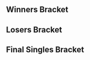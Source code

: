 {{tabs static
|name1=Overview
|link1=Last Stock SD 50
|name2=Singles Bracket
|link2=Last Stock SD 50/Singles Bracket
|This=2
}}<!-- Generated with http://tournament-nub.rhcloud.com/toliquipedia name=sdmelee-LSSD50singles -->
==Winners Bracket==
{{32DEWBracketA
|tourneylink=
|tourneyname=
|r1m1p1=RockLeeland |r1m1p1flag=us |r1m1p1score=W |r1m1win=1
|r1m1p2=Bye |r1m1p2flag= |r1m1p2score=-

|r1m2p1=Signia |r1m2p1flag=us |r1m2p1score=2 |r1m2win=1
|r1m2p2=Dark Lamp |r1m2p2flag=us |r1m2p2score=0

|r1m3p1=FF3 |r1m3p1flag=us |r1m3p1score=2 |r1m3win=1
|r1m3p2=Stigma |r1m3p2flag=us |r1m3p2score=0

|r1m4p1=JJR |r1m4p1flag=us |r1m4p1score=2 |r1m4win=1
|r1m4p2=Memelord Supreme |r1m4p2flag=us |r1m4p2score=0

|r1m5p1=TpFox |r1m5p1flag=us |r1m5p1score=W |r1m5win=1
|r1m5p2=Bye |r1m5p2flag= |r1m5p2score=-

|r1m6p1=TinoJoe |r1m6p1flag=us |r1m6p1score=2 |r1m6win=1
|r1m6p2=Surge |r1m6p2flag=us |r1m6p2score=0

|r1m7p1=Lock |r1m7p1flag=us |r1m7p1score=W |r1m7win=1
|r1m7p2=Bye |r1m7p2flag= |r1m7p2score=-

|r1m8p1=L33thal |r1m8p1flag=us |r1m8p1score=2 |r1m8win=1
|r1m8p2=DNGZ |r1m8p2flag=us |r1m8p2score=0

|r1m9p1=OkamiBW |r1m9p1flag=us |r1m9p1score=W |r1m9win=1
|r1m9p2=Bye |r1m9p2flag= |r1m9p2score=-

|r1m10p1=BlackPR |r1m10p1flag=us |r1m10p1score=2 |r1m10win=1
|r1m10p2=Mr. Green |r1m10p2flag=us |r1m10p2score=0

|r1m11p1=Zephyr |r1m11p1flag=us |r1m11p1score=2 |r1m11win=1
|r1m11p2=Dres |r1m11p2flag=us |r1m11p2score=0

|r1m12p1=Guluheend |r1m12p1flag=us |r1m12p1score=2 |r1m12win=1
|r1m12p2=Tats |r1m12p2flag=us |r1m12p2score=0

|r1m13p1=EastCoastJeff |r1m13p1flag=us |r1m13p1score=W |r1m13win=1
|r1m13p2=Bye |r1m13p2flag= |r1m13p2score=-

|r1m14p1=Kopaka |r1m14p1flag=us |r1m14p1score=2 |r1m14win=1
|r1m14p2=Goku |r1m14p2flag=us |r1m14p2score=0
|r1m14p1char1=marth |r1m14p2char1=falco |r1m14p1stock1=1 |r1m14p2stock1=0 |r1m14win1=1 |r1m14stage1=Battlefield
|r1m14p1char2=marth |r1m14p2char2=falco |r1m14p1stock2=1 |r1m14p2stock2=0 |r1m14win2=1 |r1m14stage2=Yoshi's Story
|r1m14details={{BracketMatchDetails|preview=|lrthread=|interview=|recap=|comment=|live=|vod=https://youtu.be/-rXcgJTRA7E}}

|r1m15p1=Trichael Man |r1m15p1flag=us |r1m15p1score=2 |r1m15win=1
|r1m15p2=Fancy Name |r1m15p2flag=us |r1m15p2score=0

|r1m16p1=Low Spa Cone Neigh |r1m16p1flag=us |r1m16p1score=2 |r1m16win=1
|r1m16p2=Chals |r1m16p2flag=us |r1m16p2score=0

|r2m1p1=RockLeeland |r2m1p1flag=us |r2m1p1score=2 |r2m1win=1
|r2m1p2=Signia |r2m1p2flag=us |r2m1p2score=0

|r2m2p1=FF3 |r2m2p1flag=us |r2m2p1score=0 |r2m2win=2
|r2m2p2=JJR |r2m2p2flag=us |r2m2p2score=2

|r2m3p1=TpFox |r2m3p1flag=us |r2m3p1score=2 |r2m3win=1
|r2m3p2=TinoJoe |r2m3p2flag=us |r2m3p2score=0
|r2m3p1char1=falco |r2m3p2char1=fox |r2m3p1stock1=2 |r2m3p2stock1=0 |r2m3win1=1 |r2m3stage1=Yoshi's Story
|r2m3p1char2=falco |r2m3p2char2=fox |r2m3p1stock2=1 |r2m3p2stock2=0 |r2m3win2=1 |r2m3stage2=Final Destination
|r2m3details={{BracketMatchDetails|preview=|lrthread=|interview=|recap=|comment=|live=|vod=https://youtu.be/QJn7V7QIuFQ}}

|r2m4p1=Lock |r2m4p1flag=us |r2m4p1score=2 |r2m4win=1
|r2m4p2=L33thal |r2m4p2flag=us |r2m4p2score=0

|r2m5p1=OkamiBW |r2m5p1flag=us |r2m5p1score=2 |r2m5win=1
|r2m5p2=BlackPR |r2m5p2flag=us |r2m5p2score=0

|r2m6p1=Zephyr |r2m6p1flag=us |r2m6p1score=0 |r2m6win=2
|r2m6p2=Guluheend |r2m6p2flag=us |r2m6p2score=2
|r2m6p1char1=fox |r2m6p2char1=samus |r2m6p1stock1=0 |r2m6p2stock1=1 |r2m6win1=2 |r2m6stage1=Battlefield
|r2m6p1char2=fox |r2m6p2char2=samus |r2m6p1stock2=0 |r2m6p2stock2=1 |r2m6win2=2 |r2m6stage2=Yoshi's Story
|r2m6details={{BracketMatchDetails|preview=|lrthread=|interview=|recap=|comment=|live=|vod=https://youtu.be/T25t503uNB0}}

|r2m7p1=EastCoastJeff |r2m7p1flag=us |r2m7p1score=2 |r2m7win=1
|r2m7p2=Kopaka |r2m7p2flag=us |r2m7p2score=0

|r2m8p1=Trichael Man |r2m8p1flag=us |r2m8p1score=2 |r2m8win=1
|r2m8p2=Low Spa Cone Neigh |r2m8p2flag=us |r2m8p2score=0

|r3m1p1=RockLeeland |r3m1p1flag=us |r3m1p1score=2 |r3m1win=1
|r3m1p2=JJR |r3m1p2flag=us |r3m1p2score=0
|r3m1p1char1=marth |r3m1p2char1=fox |r3m1p1stock1=2 |r3m1p2stock1=0 |r3m1win1=1 |r3m1stage1=Fountain of Dreams
|r3m1p1char2=marth |r3m1p2char2=fox |r3m1p1stock2=1 |r3m1p2stock2=0 |r3m1win2=1 |r3m1stage2=Battlefield
|r3m1details={{BracketMatchDetails|preview=|lrthread=|interview=|recap=|comment=|live=|vod=https://youtu.be/zODahNHn_LI}}

|r3m2p1=TpFox |r3m2p1flag=us |r3m2p1score=2 |r3m2win=1
|r3m2p2=Lock |r3m2p2flag=us |r3m2p2score=0
|r3m2p1char1=fox |r3m2p2char1=samus |r3m2p1stock1=1 |r3m2p2stock1=0 |r3m2win1=1 |r3m2stage1=Yoshi's Story
|r3m2p1char2=fox |r3m2p2char2=samus |r3m2p1stock2=1 |r3m2p2stock2=0 |r3m2win2=1 |r3m2stage2=Fountain of Dreams
|r3m2details={{BracketMatchDetails|preview=|lrthread=|interview=|recap=|comment=|live=|vod=https://youtu.be/dZwCrzPWbIM}}

|r3m3p1=OkamiBW |r3m3p1flag=us |r3m3p1score=2 |r3m3win=1
|r3m3p2=Guluheend |r3m3p2flag=us |r3m3p2score=1

|r3m4p1=EastCoastJeff |r3m4p1flag=us |r3m4p1score=2 |r3m4win=1
|r3m4p2=Trichael Man |r3m4p2flag=us |r3m4p2score=1
|r3m4p1char1=fox |r3m4p2char1=fox |r3m4p1stock1=0 |r3m4p2stock1=2 |r3m4win1=2 |r3m4stage1=Battlefield
|r3m4p1char2=fox |r3m4p2char2=fox |r3m4p1stock2=3 |r3m4p2stock2=0 |r3m4win2=1 |r3m4stage2=Pokémon Stadium
|r3m4p1char3=fox |r3m4p2char3=fox |r3m4p1stock3=1 |r3m4p2stock3=0 |r3m4win3=1 |r3m4stage3=Yoshi's Story
|r3m4details={{BracketMatchDetails|preview=|lrthread=|interview=|recap=|comment=|live=|vod=https://youtu.be/SFvnu-tFm-4}}

|r4m1p1=RockLeeland |r4m1p1flag=us |r4m1p1score=1 |r4m1win=2
|r4m1p2=TpFox |r4m1p2flag=us |r4m1p2score=3
|r4m1p1char1=marth |r4m1p2char1=fox |r4m1p1stock1=0 |r4m1p2stock1=1 |r4m1win1=2 |r4m1stage1=Fountain of Dreams
|r4m1p1char2=marth |r4m1p2char2=fox |r4m1p1stock2=0 |r4m1p2stock2=2 |r4m1win2=2 |r4m1stage2=Fountain of Dreams
|r4m1p1char3=marth |r4m1p2char3=fox |r4m1p1stock3=1 |r4m1p2stock3=0 |r4m1win3=1 |r4m1stage3=Final Destination
|r4m1p1char4=marth |r4m1p2char4=fox |r4m1p1stock4=0 |r4m1p2stock4=4 |r4m1win4=2 |r4m1stage4=Dream Land
|r4m1details={{BracketMatchDetails|preview=|lrthread=|interview=|recap=|comment=|live=|vod=https://youtu.be/RrnVa83Rf00}}

|r4m2p1=OkamiBW |r4m2p1flag=us |r4m2p1score=3 |r4m2win=1
|r4m2p2=EastCoastJeff |r4m2p2flag=us |r4m2p2score=2
|r4m2p1char1=sheik |r4m2p2char1=fox |r4m2p1stock1=1 |r4m2p2stock1=0 |r4m2win1=1 |r4m2stage1=Battlefield
|r4m2p1char2=sheik |r4m2p2char2=fox |r4m2p1stock2=0 |r4m2p2stock2=1 |r4m2win2=2 |r4m2stage2=Pokémon Stadium
|r4m2p1char3=sheik |r4m2p2char3=fox |r4m2p1stock3=1 |r4m2p2stock3=0 |r4m2win3=1 |r4m2stage3=Fountain of Dreams
|r4m2p1char4=sheik |r4m2p2char4=fox |r4m2p1stock4=0 |r4m2p2stock4=1 |r4m2win4=2 |r4m2stage4=Yoshi's Story
|r4m2p1char5=sheik |r4m2p2char5=fox |r4m2p1stock5=1 |r4m2p2stock5=0 |r4m2win5=1 |r4m2stage5=Dream Land
|r4m2details={{BracketMatchDetails|preview=|lrthread=|interview=|recap=|comment=|live=|vod=https://youtu.be/m2DqBrKKlpo}}
}}
==Losers Bracket==
{{32DELBracketA
|l1m1p1=Bye |l1m1p1flag= |l1m1p1score=- |l1m1win=2
|l1m1p2=Dark Lamp |l1m1p2flag=us |l1m1p2score=W

|l1m2p1=Stigma |l1m2p1flag=us |l1m2p1score=2 |l1m2win=1
|l1m2p2=Memelord Supreme |l1m2p2flag=us |l1m2p2score=0

|l1m3p1=Bye |l1m3p1flag= |l1m3p1score=- |l1m3win=2
|l1m3p2=Surge |l1m3p2flag=us |l1m3p2score=W

|l1m4p1=Bye |l1m4p1flag= |l1m4p1score=- |l1m4win=2
|l1m4p2=DNGZ |l1m4p2flag=us |l1m4p2score=W

|l1m5p1=Bye |l1m5p1flag= |l1m5p1score=- |l1m5win=2
|l1m5p2=Mr. Green |l1m5p2flag=us |l1m5p2score=W

|l1m6p1=Dres |l1m6p1flag=us |l1m6p1score=1 |l1m6win=2
|l1m6p2=Tats |l1m6p2flag=us |l1m6p2score=2

|l1m7p1=Bye |l1m7p1flag= |l1m7p1score=- |l1m7win=2
|l1m7p2=Goku |l1m7p2flag=us |l1m7p2score=W

|l1m8p1=Fancy Name |l1m8p1flag=us |l1m8p1score=2 |l1m8win=1
|l1m8p2=Chals |l1m8p2flag=us |l1m8p2score=1

|l2m1p1=Low Spa Cone Neigh |l2m1p1flag=us |l2m1p1score=2 |l2m1win=1
|l2m1p2=Dark Lamp |l2m1p2flag=us |l2m1p2score=0

|l2m2p1=Kopaka |l2m2p1flag=us |l2m2p1score=2 |l2m2win=1
|l2m2p2=Stigma |l2m2p2flag=us |l2m2p2score=0

|l2m3p1=Zephyr |l2m3p1flag=us |l2m3p1score=2 |l2m3win=1
|l2m3p2=Surge |l2m3p2flag=us |l2m3p2score=0

|l2m4p1=BlackPR |l2m4p1flag=us |l2m4p1score=2 |l2m4win=1
|l2m4p2=DNGZ |l2m4p2flag=us |l2m4p2score=0

|l2m5p1=L33thal |l2m5p1flag=us |l2m5p1score=2 |l2m5win=1
|l2m5p2=Mr. Green |l2m5p2flag=us |l2m5p2score=1

|l2m6p1=TinoJoe |l2m6p1flag=us |l2m6p1score=2 |l2m6win=1
|l2m6p2=Tats |l2m6p2flag=us |l2m6p2score=0

|l2m7p1=FF3 |l2m7p1flag=us |l2m7p1score=2 |l2m7win=1
|l2m7p2=Goku |l2m7p2flag=us |l2m7p2score=1

|l2m8p1=Signia |l2m8p1flag=us |l2m8p1score=2 |l2m8win=1
|l2m8p2=Fancy Name |l2m8p2flag=us |l2m8p2score=0

|l3m1p1=Low Spa Cone Neigh |l3m1p1flag=us |l3m1p1score=1 |l3m1win=2
|l3m1p2=Kopaka |l3m1p2flag=us |l3m1p2score=2

|l3m2p1=Zephyr |l3m2p1flag=us |l3m2p1score=1 |l3m2win=2
|l3m2p2=BlackPR |l3m2p2flag=us |l3m2p2score=2

|l3m3p1=L33thal |l3m3p1flag=us |l3m3p1score=2 |l3m3win=1
|l3m3p2=TinoJoe |l3m3p2flag=us |l3m3p2score=1

|l3m4p1=FF3 |l3m4p1flag=us |l3m4p1score=2 |l3m4win=1
|l3m4p2=Signia |l3m4p2flag=us |l3m4p2score=1

|l4m1p1=Lock |l4m1p1flag=us |l4m1p1score=2 |l4m1win=1
|l4m1p2=Kopaka |l4m1p2flag=us |l4m1p2score=0

|l4m2p1=JJR |l4m2p1flag=us |l4m2p1score=2 |l4m2win=1
|l4m2p2=BlackPR |l4m2p2flag=us |l4m2p2score=0

|l4m3p1=Trichael Man |l4m3p1flag=us |l4m3p1score=2 |l4m3win=1
|l4m3p2=L33thal |l4m3p2flag=us |l4m3p2score=0

|l4m4p1=Guluheend |l4m4p1flag=us |l4m4p1score=2 |l4m4win=1
|l4m4p2=FF3 |l4m4p2flag=us |l4m4p2score=0

|l5m1p1=Lock |l5m1p1flag=us |l5m1p1score=2 |l5m1win=1
|l5m1p2=JJR |l5m1p2flag=us |l5m1p2score=0

|l5m2p1=Trichael Man |l5m2p1flag=us |l5m2p1score=2 |l5m2win=1
|l5m2p2=Guluheend |l5m2p2flag=us |l5m2p2score=1

|l6m1p1=EastCoastJeff |l6m1p1flag=us |l6m1p1score=3 |l6m1win=1
|l6m1p2=Lock |l6m1p2flag=us |l6m1p2score=0

|l6m2p1=RockLeeland |l6m2p1flag=us |l6m2p1score= |l6m2win=2
|l6m2p2=Trichael Man |l6m2p2flag=us |l6m2p2score={{win}}
}}
<onlyinclude>
==Final Singles Bracket==
{{DEFinalBracket
|column-width=225
|column-width-finals=240
|export_score=true
<!-- FROM WINNERS -->
|r1m1p1=TpFox |r1m1p1flag=us |r1m1p1score=3 |r1m1win=1
|r1m1p2=OkamiBW |r1m1p2flag=us |r1m1p2score=2
|r1m1p1char1=fox |r1m1p2char1=sheik |r1m1p1stock1=0 |r1m1p2stock1=1 |r1m1win1=2 |r1m1stage1=Dream Land
|r1m1p1char2=fox |r1m1p2char2=sheik |r1m1p1stock2=2 |r1m1p2stock2=0 |r1m1win2=1 |r1m1stage2=Final Destination
|r1m1p1char3=fox |r1m1p2char3=sheik |r1m1p1stock3=1 |r1m1p2stock3=0 |r1m1win3=1 |r1m1stage3=Battlefield
|r1m1p1char4=fox |r1m1p2char4=sheik |r1m1p1stock4=0 |r1m1p2stock4=1 |r1m1win4=2 |r1m1stage4=Battlefield
|r1m1p1char5=fox |r1m1p2char5=sheik |r1m1p1stock5=1 |r1m1p2stock5=0 |r1m1win5=1 |r1m1stage5=Pokémon Stadium
|r1m1details={{BracketMatchDetails|preview=|lrthread=|interview=|recap=|comment=|live=|vod=https://youtu.be/NSh8UcbuhCY}}

<!-- FROM LOSERS -->
|l1m1p1=EastCoastJeff |l1m1p1flag=us |l1m1p1score=3 |l1m1win=1
|l1m1p2=Trichael Man |l1m1p2flag=us |l1m1p2score=2
|l1m1p1char1=fox |l1m1p2char1=fox |l1m1p1stock1=2 |l1m1p2stock1=0 |l1m1win1=1 |l1m1stage1=Battlefield
|l1m1p1char2=fox |l1m1p2char2=fox |l1m1p1stock2=0 |l1m1p2stock2=2 |l1m1win2=2 |l1m1stage2=Final Destination
|l1m1p1char3=fox |l1m1p2char3=fox |l1m1p1stock3=1 |l1m1p2stock3=0 |l1m1win3=1 |l1m1stage3=Dream Land
|l1m1p1char4=fox |l1m1p2char4=fox |l1m1p1stock4=0 |l1m1p2stock4=2 |l1m1win4=2 |l1m1stage4=Yoshi's Story
|l1m1p1char5=fox |l1m1p2char5=fox |l1m1p1stock5=3 |l1m1p2stock5=0 |l1m1win5=1 |l1m1stage5=Pokémon Stadium
|l1m1details={{BracketMatchDetails|preview=|lrthread=|interview=|recap=|comment=|live=|vod=https://youtu.be/JsghZk9UE5s}}

<!-- LOSERS FINALS -->
|r2m1p1=OkamiBW |r2m1p1flag=us |r2m1p1score=2 |r2m1win=2
|r2m1p2=EastCoastJeff |r2m1p2flag=us |r2m1p2score=3
|r2m1p1char1=sheik |r2m1p2char1=fox |r2m1p1stock1=1 |r2m1p2stock1=0 |r2m1win1=1 |r2m1stage1=Battlefield
|r2m1p1char2=sheik |r2m1p2char2=fox |r2m1p1stock2=1 |r2m1p2stock2=0 |r2m1win2=1 |r2m1stage2=Pokémon Stadium
|r2m1p1char3=sheik |r2m1p2char3=fox |r2m1p1stock3=0 |r2m1p2stock3=1 |r2m1win3=2 |r2m1stage3=Pokémon Stadium
|r2m1p1char4=sheik |r2m1p2char4=fox |r2m1p1stock4=0 |r2m1p2stock4=2 |r2m1win4=2 |r2m1stage4=Fountain of Dreams
|r2m1p1char5=sheik |r2m1p2char5=fox |r2m1p1stock5=0 |r2m1p2stock5=1 |r2m1win5=2 |r2m1stage5=Dream Land
|r2m1details={{BracketMatchDetails|preview=|lrthread=|interview=|recap=|comment=|live=|vod=https://youtu.be/KLxSUuIe0UU}}

<!-- GRAND FINALS -->
|r3m1p1=TpFox |r3m1p1flag=us |r3m1p1score=0 |r3m2p1score=0 |r3m1win=2
|r3m1p2=EastCoastJeff |r3m1p2flag=us |r3m1p2score=3 |r3m2p2score=3
|r3m1p1char1=fox |r3m1p2char1=fox |r3m1p1stock1=0 |r3m1p2stock1=1 |r3m1win1=2 |r3m1stage1=Battlefield
|r3m1p1char2=fox |r3m1p2char2=fox |r3m1p1stock2=0 |r3m1p2stock2=2 |r3m1win2=2 |r3m1stage2=Yoshi's Story
|r3m1p1char3=fox |r3m1p2char3=fox |r3m1p1stock3=0 |r3m1p2stock3=1 |r3m1win3=2 |r3m1stage3=Pokémon Stadium

|r3m2p1char1=falco |r3m2p2char1=fox |r3m2p1stock1=0 |r3m2p2stock1=2 |r3m2win1=2 |r3m2stage1=Yoshi's Story
|r3m2p1char2=marth |r3m2p2char2=fox |r3m2p1stock2=0 |r3m2p2stock2=2 |r3m2win2=2 |r3m2stage2=Final Destination
|r3m2p1char3=fox |r3m2p2char3=fox |r3m2p1stock3=0 |r3m2p2stock3=2 |r3m2win3=2 |r3m2stage3=Pokémon Stadium

|r3m1details={{BracketMatchDetails|preview=|lrthread=|interview=|recap=|comment=|live=|vod=https://youtu.be/S2MbaoW-SF0|vod2=https://youtu.be/Iz7zSUE6coI}}
}}
</onlyinclude>
